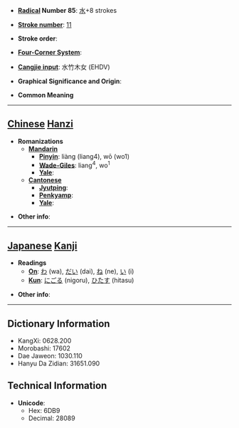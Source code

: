 * '''[[Wiktionary:Chinese radical index| Radical]] Number 85''': [[Wiktionary:Chinese radical index 水|水]]+8 strokes

* '''[[Wiktionary:Chinese total strokes index|Stroke number]]''': [[Wiktionary:Chinese total strokes index 11|11]]

* '''Stroke order''': 

* '''[[Wiktionary:Chinese four corner index|Four-Corner System]]''': 

* '''[[Wiktionary:Chinese Cangjie index|Cangjie input]]''': 水竹木女 (EHDV)

* '''Graphical Significance and Origin''': 

* '''Common Meaning'''

----

== [[Chinese]] [[Hanzi]] ==

* '''Romanizations'''
** '''[[Mandarin]]'''
*** '''[[Pinyin]]''': liàng (liang4), wō (wo1)
*** '''[[Wade-Giles]]''': liang<sup>4</sup>, wo<sup>1</sup>
*** '''[[Yale]]''': 
** '''[[Cantonese]]'''
*** '''[[Jyutping]]''':
*** '''[[Penkyamp]]''': 
*** '''[[Yale]]''': 

* '''Other info''': 

----

== [[Japanese]] [[Kanji]] ==

* '''Readings'''
** '''[[On]]''': [[わ]] (wa), [[だい]] (dai), [[ね]] (ne), [[い]] (i)
** '''[[Kun]]''': [[にごる]] (nigoru), [[ひたす]] (hitasu)

* '''Other info''':  

----

== Dictionary Information ==

* KangXi: 0628.200
* Morobashi: 17602
* Dae Jaweon: 1030.110
* Hanyu Da Zidian: 31651.090

== Technical Information ==

* '''Unicode''':
** Hex: 6DB9
** Decimal: 28089